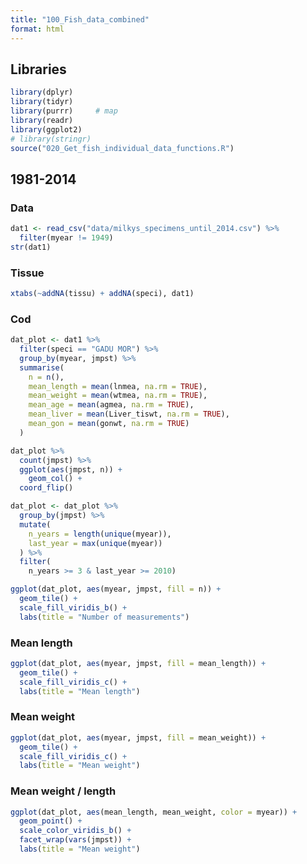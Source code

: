 ```yaml
---
title: "100_Fish_data_combined"
format: html
---
```



## Libraries
```r
library(dplyr)
library(tidyr)
library(purrr)     # map
library(readr)
library(ggplot2)
# library(stringr)
source("020_Get_fish_individual_data_functions.R")
```



## 1981-2014  

### Data

```r
dat1 <- read_csv("data/milkys_specimens_until_2014.csv") %>%
  filter(myear != 1949)
str(dat1)

```


### Tissue  
```r

xtabs(~addNA(tissu) + addNA(speci), dat1)

```

### Cod  

```r


dat_plot <- dat1 %>%
  filter(speci == "GADU MOR") %>%
  group_by(myear, jmpst) %>%
  summarise(
    n = n(),
    mean_length = mean(lnmea, na.rm = TRUE),
    mean_weight = mean(wtmea, na.rm = TRUE),
    mean_age = mean(agmea, na.rm = TRUE),
    mean_liver = mean(Liver_tiswt, na.rm = TRUE),
    mean_gon = mean(gonwt, na.rm = TRUE)
  )

dat_plot %>%
  count(jmpst) %>%
  ggplot(aes(jmpst, n)) +
    geom_col() +
  coord_flip()

dat_plot <- dat_plot %>%
  group_by(jmpst) %>%
  mutate(
    n_years = length(unique(myear)),
    last_year = max(unique(myear))
  ) %>%
  filter(
    n_years >= 3 & last_year >= 2010)

ggplot(dat_plot, aes(myear, jmpst, fill = n)) +
  geom_tile() +
  scale_fill_viridis_b() +
  labs(title = "Number of measurements")

```
### Mean length

```r

ggplot(dat_plot, aes(myear, jmpst, fill = mean_length)) +
  geom_tile() +
  scale_fill_viridis_c() +
  labs(title = "Mean length")

```
### Mean weight

```r

ggplot(dat_plot, aes(myear, jmpst, fill = mean_weight)) +
  geom_tile() +
  scale_fill_viridis_c() +
  labs(title = "Mean weight")

```
### Mean weight / length

```r

ggplot(dat_plot, aes(mean_length, mean_weight, color = myear)) +
  geom_point() +
  scale_color_viridis_b() +
  facet_wrap(vars(jmpst)) +
  labs(title = "Mean weight")

```